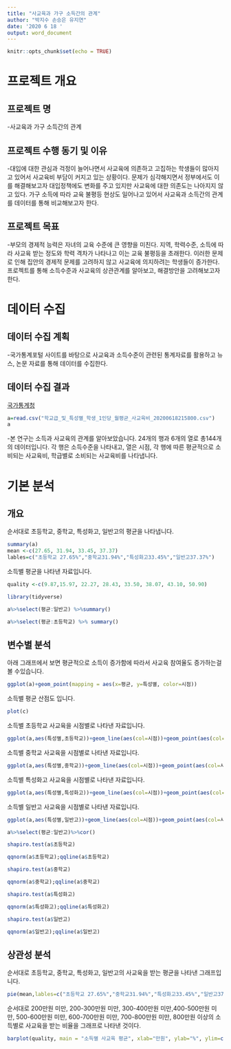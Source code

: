 ---
title: "사교육과 가구 소득간의 관계"
author: "박지수 손승은 유지연"
date: '2020 6 18 '
output: word_document
---

```{r setup, include=FALSE}
knitr::opts_chunk$set(echo = TRUE)
```

# 프로젝트 개요

## 프로젝트 명
-사교육과 가구 소득간의 관계

## 프로젝트 수행 동기 및 이유
-대입에 대한 관심과 걱정이 늘어나면서 사교육에 의존하고 고집하는 학생들이 많아지고 있어서 사교육비 부담이 커지고 있는 상황이다. 문제가 심각해지면서 정부에서도 이를 해결해보고자 대입정책에도 변화를 주고 있지만 사교육에 대한 의존도는 나아지지 않고 있다. 가구 소득에 따라 교육 불평등 현상도 일어나고 있어서 사교육과 소득간의 관계를 데이터를 통해 비교해보고자 한다.

## 프로젝트 목표
-부모의 경제적 능력은 자녀의 교육 수준에 큰 영향을 미친다. 지역, 학력수준, 소득에 따라 사교육 받는 정도와 학력 격차가 나타나고 이는 교육 불평등을 초래한다. 이러한 문제로 인해 집안의 경제적 문제를 고려하지 않고 사교육에 의지하려는 학생들이 증가한다. 프로젝트를 통해 소득수준과 사교육의 상관관계를 알아보고, 해결방안을 고려해보고자 한다.

# 데이터 수집

## 데이터 수집 계획
-국가통계포털 사이트를 바탕으로 사교육과 소득수준이 관련된 통계자료를 활용하고 뉴스, 논문 자료를 통해 데이터를 수집한다.

## 데이터 수집 결과
[국가통계청](http://kosis.kr/index/index.do)

```{r}
a=read.csv("학교급_및_특성별_학생_1인당_월평균_사교육비_20200618215800.csv")
a
```
-본 연구는 소득과 사교육의 관계를 알아보았습니다. 24개의 행과 6개의 열로 총144개의 데이터입니다. 각 행은 소득수준을 나타내고, 열은 시점, 각 행에 따른 평균적으로 소비되는 사교육비, 학급별로 소비되는 사교육비를 나타냅니다. 

  

# 기본 분석

## 개요 
  순서대로 초등학교, 중학교, 특성화고, 일반고의 평균을 나타냅니다.
```{r}
summary(a)
mean <-c(27.65, 31.94, 33.45, 37.37) 
lables=c("초등학교 27.65%","중학교31.94%","특성화고33.45%","일반고37.37%")
```

  소득별 평균을 나타낸 자료입니다.
```{r}
quality <-c(9.87,15.97, 22.27, 28.43, 33.50, 38.07, 43.10, 50.90)
```

```{r}
library(tidyverse)

```



```{r}
a%>%select(평균:일반고) %>%summary()
```




```{r}
a%>%select(평균:초등학교) %>% summary()
```



## 변수별 분석

  아래 그래프에서 보면 평균적으로 소득이 증가함에 따라서 사교육 참여율도 증가하는걸 볼 수있습니다. 


```{r, echo=TRUE, fig.align='center'}
ggplot(a)+geom_point(mapping = aes(x=평균, y=특성별, color=시점))
```



  소득별 평균 산점도 입니다.
```{r}
plot(c)
```


  소득별 초등학교 사교육을 시점별로 나타낸 자료입니다.
```{r}
ggplot(a,aes(특성별,초등학교))+geom_line(aes(col=시점))+geom_point(aes(col=시점))
```


  소득별 중학교 사교육을 시점별로 나타낸 자료입니다.
```{r}
ggplot(a,aes(특성별,중학교))+geom_line(aes(col=시점))+geom_point(aes(col=시점))
```


  소득별 특성화고 사교육을 시점별로 나타낸 자료입니다.
```{r}
ggplot(a,aes(특성별,특성화고))+geom_line(aes(col=시점))+geom_point(aes(col=시점))
```


  소득별 일반고 사교육을 시점별로 나타낸 자료입니다.
```{r}
ggplot(a,aes(특성별,일반고))+geom_line(aes(col=시점))+geom_point(aes(col=시점))
```



```{r}
a%>%select(평균:일반고)%>%cor()
```

```{r}
shapiro.test(a$초등학교)
```

```{r}
qqnorm(a$초등학교);qqline(a$초등학교)
```


```{r}
shapiro.test(a$중학교)
```

```{r}
qqnorm(a$중학교);qqline(a$중학교)
```


```{r}
shapiro.test(a$특성화고)
```

```{r}
qqnorm(a$특성화고);qqline(a$특성화고)
```


```{r}
shapiro.test(a$일반고)
```

```{r}
qqnorm(a$일반고);qqline(a$일반고)
```




## 상관성 분석 

  순서대로 초등학교, 중학교, 특성화고, 일반고의 사교육을 받는 평균을 나타낸 그래프입니다.
```{r} 
pie(mean,lables=c("초등학교 27.65%","중학교31.94%","특성화고33.45%","일반고37.37%"), radius =1, col=c("blue","red","yellow","gray"), main="학급별평균")
```

  순서대로 200만원 미만, 200-300만원 미만, 300-400만원 미만,400-500만원 미만, 500-600만원 미만, 600-700만원 미만, 700-800만원 미만, 800만원 이상의 소득별로 사교육을 받는 비율을 그래프로 나타낸 것이다. 
```{r}
barplot(quality, main = "소득별 사교육 평균", xlab="만원", ylab="%", ylim=c(0,60), names.arg=c("200미만","200-300미만", "300-400미만","400-500미만", "500-600미만", "600-700미만", "700-800미만","800이상"),lwd=1, space=0.3)
```


